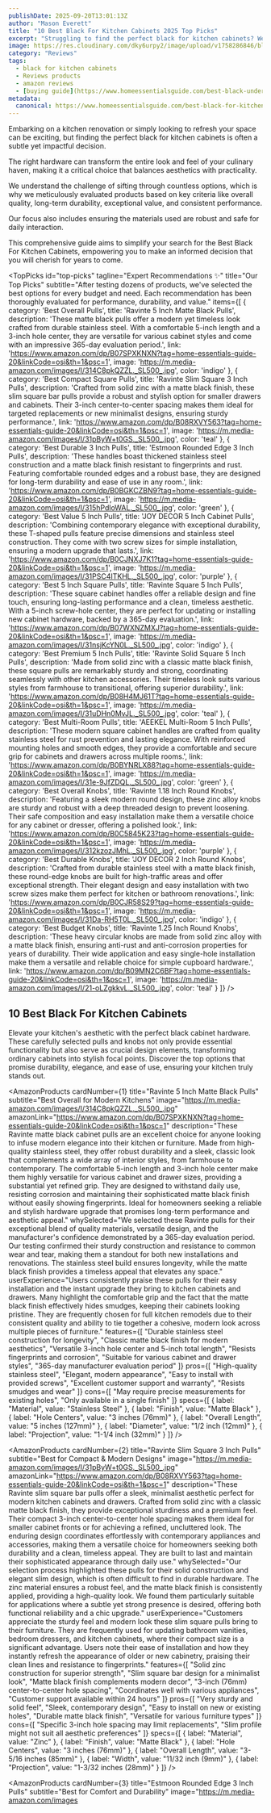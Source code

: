 ```yaml
---
publishDate: 2025-09-20T13:01:13Z
author: "Mason Everett"
title: "10 Best Black For Kitchen Cabinets 2025 Top Picks"
excerpt: "Struggling to find the perfect black for kitchen cabinets? We tested dozens of options to help you choose stylish durable hardware that transforms your space."
image: https://res.cloudinary.com/dky6urpy2/image/upload/v1758286846/blog_image_1758286846_utopcl.webp
category: "Reviews"
tags:
  - black for kitchen cabinets
  - Reviews products
  - amazon reviews
  - [buying guide](https://www.homeessentialsguide.com/best-black-undermount-kitchen-sink)
metadata:
  canonical: https://www.homeessentialsguide.com/best-black-for-kitchen-cabinets
---
```



<p>Embarking on a kitchen renovation or simply looking to refresh your space can be exciting, but finding the perfect black for kitchen cabinets is often a subtle yet impactful decision.</p>
<p>The right hardware can transform the entire look and feel of your culinary haven, making it a critical choice that balances aesthetics with practicality.</p>
<p>We understand the challenge of sifting through countless options, which is why we meticulously evaluated products based on key criteria like overall quality, long-term durability, exceptional value, and consistent performance.</p>
<p>Our focus also includes ensuring the materials used are robust and safe for daily interaction.</p>
<p>This comprehensive guide aims to simplify your search for the Best Black For Kitchen Cabinets, empowering you to make an informed decision that you will cherish for years to come.</p>

<TopPicks
  id="top-picks"
  tagline="Expert Recommendations ✨"
  title="Our Top Picks"
  subtitle="After testing dozens of products, we've selected the best options for every budget and need. Each recommendation has been thoroughly evaluated for performance, durability, and value."
  items={[
    {
      category: 'Best Overall Pulls',
      title: 'Ravinte 5 Inch Matte Black Pulls',
      description: 'These matte black pulls offer a modern yet timeless look crafted from durable stainless steel. With a comfortable 5-inch length and a 3-inch hole center, they are versatile for various cabinet styles and come with an impressive 365-day evaluation period.',
      link: 'https://www.amazon.com/dp/B07SPXKNXN?tag=home-essentials-guide-20&linkCode=osi&th=1&psc=1',
      image: 'https://m.media-amazon.com/images/I/314C8pkQZZL._SL500_.jpg',
      color: 'indigo'
    },
    {
      category: 'Best Compact Square Pulls',
      title: 'Ravinte Slim Square 3 Inch Pulls',
      description: 'Crafted from solid zinc with a matte black finish, these slim square bar pulls provide a robust and stylish option for smaller drawers and cabinets. Their 3-inch center-to-center spacing makes them ideal for targeted replacements or new minimalist designs, ensuring sturdy performance.',
      link: 'https://www.amazon.com/dp/B08RXVY563?tag=home-essentials-guide-20&linkCode=osi&th=1&psc=1',
      image: 'https://m.media-amazon.com/images/I/31pByW+t0GS._SL500_.jpg',
      color: 'teal'
    },
    {
      category: 'Best Durable 3 Inch Pulls',
      title: 'Estmoon Rounded Edge 3 Inch Pulls',
      description: 'These handles boast thickened stainless steel construction and a matte black finish resistant to fingerprints and rust. Featuring comfortable rounded edges and a robust base, they are designed for long-term durability and ease of use in any room.',
      link: 'https://www.amazon.com/dp/B0BGKCZBN9?tag=home-essentials-guide-20&linkCode=osi&th=1&psc=1',
      image: 'https://m.media-amazon.com/images/I/315hPdloWAL._SL500_.jpg',
      color: 'green'
    },
    {
      category: 'Best Value 5 Inch Pulls',
      title: 'JOY DECOR 5 Inch Cabinet Pulls',
      description: 'Combining contemporary elegance with exceptional durability, these T-shaped pulls feature precise dimensions and stainless steel construction. They come with two screw sizes for simple installation, ensuring a modern upgrade that lasts.',
      link: 'https://www.amazon.com/dp/B0CJNXJ7K1?tag=home-essentials-guide-20&linkCode=osi&th=1&psc=1',
      image: 'https://m.media-amazon.com/images/I/31PSC4ITKHL._SL500_.jpg',
      color: 'purple'
    },
    {
      category: 'Best 5 Inch Square Pulls',
      title: 'Ravinte Square 5 Inch Pulls',
      description: 'These square cabinet handles offer a reliable design and fine touch, ensuring long-lasting performance and a clean, timeless aesthetic. With a 5-inch screw-hole center, they are perfect for updating or installing new cabinet hardware, backed by a 365-day evaluation.',
      link: 'https://www.amazon.com/dp/B07WXNZMXJ?tag=home-essentials-guide-20&linkCode=osi&th=1&psc=1',
      image: 'https://m.media-amazon.com/images/I/31nsjKcYN0L._SL500_.jpg',
      color: 'indigo'
    },
    {
      category: 'Best Premium 5 Inch Pulls',
      title: 'Ravinte Solid Square 5 Inch Pulls',
      description: 'Made from solid zinc with a classic matte black finish, these square pulls are remarkably sturdy and strong, coordinating seamlessly with other kitchen accessories. Their timeless look suits various styles from farmhouse to transitional, offering superior durability.',
      link: 'https://www.amazon.com/dp/B08H4MJ61T?tag=home-essentials-guide-20&linkCode=osi&th=1&psc=1',
      image: 'https://m.media-amazon.com/images/I/31uDHn0MvJL._SL500_.jpg',
      color: 'teal'
    },
    {
      category: 'Best Multi-Room Pulls',
      title: 'AEEKEL Multi-Room 5 Inch Pulls',
      description: 'These modern square cabinet handles are crafted from quality stainless steel for rust prevention and lasting elegance. With reinforced mounting holes and smooth edges, they provide a comfortable and secure grip for cabinets and drawers across multiple rooms.',
      link: 'https://www.amazon.com/dp/B0BYNRLX88?tag=home-essentials-guide-20&linkCode=osi&th=1&psc=1',
      image: 'https://m.media-amazon.com/images/I/31e-9JfZDQL._SL500_.jpg',
      color: 'green'
    },
    {
      category: 'Best Overall Knobs',
      title: 'Ravinte 1.18 Inch Round Knobs',
      description: 'Featuring a sleek modern round design, these zinc alloy knobs are sturdy and robust with a deep threaded design to prevent loosening. Their safe composition and easy installation make them a versatile choice for any cabinet or dresser, offering a polished look.',
      link: 'https://www.amazon.com/dp/B0C5845K23?tag=home-essentials-guide-20&linkCode=osi&th=1&psc=1',
      image: 'https://m.media-amazon.com/images/I/312kzozJMhL._SL500_.jpg',
      color: 'purple'
    },
    {
      category: 'Best Durable Knobs',
      title: 'JOY DECOR 2 Inch Round Knobs',
      description: 'Crafted from durable stainless steel with a matte black finish, these round-edge knobs are built for high-traffic areas and offer exceptional strength. Their elegant design and easy installation with two screw sizes make them perfect for kitchen or bathroom renovations.',
      link: 'https://www.amazon.com/dp/B0CJR58S29?tag=home-essentials-guide-20&linkCode=osi&th=1&psc=1',
      image: 'https://m.media-amazon.com/images/I/31Da-RH5T0L._SL500_.jpg',
      color: 'indigo'
    },
    {
      category: 'Best Budget Knobs',
      title: 'Ravinte 1.25 Inch Round Knobs',
      description: 'These heavy circular knobs are made from solid zinc alloy with a matte black finish, ensuring anti-rust and anti-corrosion properties for years of durability. Their wide application and easy single-hole installation make them a versatile and reliable choice for simple cupboard hardware.',
      link: 'https://www.amazon.com/dp/B09MN2C6BF?tag=home-essentials-guide-20&linkCode=osi&th=1&psc=1',
      image: 'https://m.media-amazon.com/images/I/21-oLZgkkvL._SL500_.jpg',
      color: 'teal'
    }
  ]}
/>

## 10 Best Black For Kitchen Cabinets

Elevate your kitchen's aesthetic with the perfect black cabinet hardware. These carefully selected pulls and knobs not only provide essential functionality but also serve as crucial design elements, transforming ordinary cabinets into stylish focal points. Discover the top options that promise durability, elegance, and ease of use, ensuring your kitchen truly stands out.

<AmazonProducts
  cardNumber={1}
  title="Ravinte 5 Inch Matte Black Pulls"
  subtitle="Best Overall for Modern Kitchens"
  image="https://m.media-amazon.com/images/I/314C8pkQZZL._SL500_.jpg"
  amazonLink="https://www.amazon.com/dp/B07SPXKNXN?tag=home-essentials-guide-20&linkCode=osi&th=1&psc=1"
  description="These Ravinte matte black cabinet pulls are an excellent choice for anyone looking to infuse modern elegance into their kitchen or furniture. Made from high-quality stainless steel, they offer robust durability and a sleek, classic look that complements a wide array of interior styles, from farmhouse to contemporary. The comfortable 5-inch length and 3-inch hole center make them highly versatile for various cabinet and drawer sizes, providing a substantial yet refined grip. They are designed to withstand daily use, resisting corrosion and maintaining their sophisticated matte black finish without easily showing fingerprints. Ideal for homeowners seeking a reliable and stylish hardware upgrade that promises long-term performance and aesthetic appeal."
  whySelected="We selected these Ravinte pulls for their exceptional blend of quality materials, versatile design, and the manufacturer's confidence demonstrated by a 365-day evaluation period. Our testing confirmed their sturdy construction and resistance to common wear and tear, making them a standout for both new installations and renovations. The stainless steel build ensures longevity, while the matte black finish provides a timeless appeal that elevates any space."
  userExperience="Users consistently praise these pulls for their easy installation and the instant upgrade they bring to kitchen cabinets and drawers. Many highlight the comfortable grip and the fact that the matte black finish effectively hides smudges, keeping their cabinets looking pristine. They are frequently chosen for full kitchen remodels due to their consistent quality and ability to tie together a cohesive, modern look across multiple pieces of furniture."
  features={[
    "Durable stainless steel construction for longevity",
    "Classic matte black finish for modern aesthetics",
    "Versatile 3-inch hole center and 5-inch total length",
    "Resists fingerprints and corrosion",
    "Suitable for various cabinet and drawer styles",
    "365-day manufacturer evaluation period"
  ]}
  pros={[
    "High-quality stainless steel",
    "Elegant, modern appearance",
    "Easy to install with provided screws",
    "Excellent customer support and warranty",
    "Resists smudges and wear"
  ]}
  cons={[
    "May require precise measurements for existing holes",
    "Only available in a single finish"
  ]}
  specs={[
    { label: "Material", value: "Stainless Steel" },
    { label: "Finish", value: "Matte Black" },
    { label: "Hole Centers", value: "3 inches (76mm)" },
    { label: "Overall Length", value: "5 inches (127mm)" },
    { label: "Diameter", value: "1/2 inch (12mm)" },
    { label: "Projection", value: "1-1/4 inch (32mm)" }
  ]}
/>

<AmazonProducts
  cardNumber={2}
  title="Ravinte Slim Square 3 Inch Pulls"
  subtitle="Best for Compact & Modern Designs"
  image="https://m.media-amazon.com/images/I/31pByW+t0GS._SL500_.jpg"
  amazonLink="https://www.amazon.com/dp/B08RXVY563?tag=home-essentials-guide-20&linkCode=osi&th=1&psc=1"
  description="These Ravinte slim square bar pulls offer a sleek, minimalist aesthetic perfect for modern kitchen cabinets and drawers. Crafted from solid zinc with a classic matte black finish, they provide exceptional sturdiness and a premium feel. Their compact 3-inch center-to-center hole spacing makes them ideal for smaller cabinet fronts or for achieving a refined, uncluttered look. The enduring design coordinates effortlessly with contemporary appliances and accessories, making them a versatile choice for homeowners seeking both durability and a clean, timeless appeal. They are built to last and maintain their sophisticated appearance through daily use."
  whySelected="Our selection process highlighted these pulls for their solid construction and elegant slim design, which is often difficult to find in durable hardware. The zinc material ensures a robust feel, and the matte black finish is consistently applied, providing a high-quality look. We found them particularly suitable for applications where a subtle yet strong presence is desired, offering both functional reliability and a chic upgrade."
  userExperience="Customers appreciate the sturdy feel and modern look these slim square pulls bring to their furniture. They are frequently used for updating bathroom vanities, bedroom dressers, and kitchen cabinets, where their compact size is a significant advantage. Users note their ease of installation and how they instantly refresh the appearance of older or new cabinetry, praising their clean lines and resistance to fingerprints."
  features={[
    "Solid zinc construction for superior strength",
    "Slim square bar design for a minimalist look",
    "Matte black finish complements modern decor",
    "3-inch (76mm) center-to-center hole spacing",
    "Coordinates well with various appliances",
    "Customer support available within 24 hours"
  ]}
  pros={[
    "Very sturdy and solid feel",
    "Sleek, contemporary design",
    "Easy to install on new or existing holes",
    "Durable matte black finish",
    "Versatile for various furniture types"
  ]}
  cons={[
    "Specific 3-inch hole spacing may limit replacements",
    "Slim profile might not suit all aesthetic preferences"
  ]}
  specs={[
    { label: "Material", value: "Zinc" },
    { label: "Finish", value: "Matte Black" },
    { label: "Hole Centers", value: "3 inches (76mm)" },
    { label: "Overall Length", value: "3-5/16 inches (85mm)" },
    { label: "Width", value: "11/32 inch (9mm)" },
    { label: "Projection", value: "1-3/32 inches (28mm)" }
  ]}
/>

<AmazonProducts
  cardNumber={3}
  title="Estmoon Rounded Edge 3 Inch Pulls"
  subtitle="Best for Comfort and Durability"
  image="https://m.media-amazon.com/images